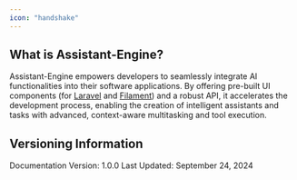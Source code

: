 ```yaml
---
icon: "handshake"
---
```


## **What is Assistant-Engine?**


Assistant-Engine empowers developers to seamlessly integrate AI functionalities into their software applications. By offering pre-built UI components (for [Laravel](/docs/Laravel/Overview) and [Filament](/docs/Filament/Overview)) and a robust API, it accelerates the development process, enabling the creation of intelligent assistants and tasks with advanced, context-aware multitasking and tool execution.


## **Versioning Information**

Documentation Version: 1.0.0
Last Updated: September 24, 2024
